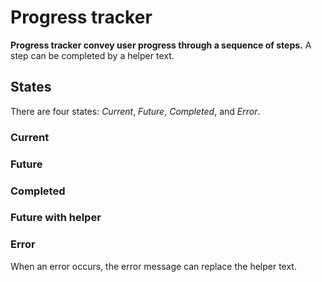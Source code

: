 # Progress tracker

**Progress tracker convey user progress through a sequence of steps.**
A step can be completed by a helper text.

## States

There are four states: _Current_, _Future_, _Completed_, and _Error_.

<DemoBlock2 demo="states" engine={props.engine} disableGrid />

### Current

<DemoBlock2 demo="current" engine={props.engine} disableGrid />

### Future

<DemoBlock2 demo="future" engine={props.engine} disableGrid />

### Completed

<DemoBlock2 demo="completed" engine={props.engine} disableGrid />

### Future with helper

<DemoBlock2 demo="helper" engine={props.engine} disableGrid />

### Error

When an error occurs, the error message can replace the helper text.

<DemoBlock2 demo="error" engine={props.engine} disableGrid />
